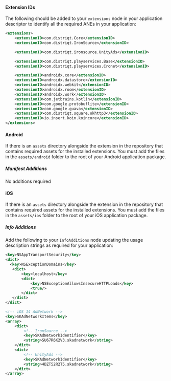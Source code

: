 
#### Extension IDs

The following should be added to your `extensions` node in your application descriptor to identify all the required ANEs in your application:

```xml
<extensions>
    <extensionID>com.distriqt.Core</extensionID>
    <extensionID>com.distriqt.IronSource</extensionID>

    <extensionID>com.distriqt.ironsource.UnityAds</extensionID>

    <extensionID>com.distriqt.playservices.Base</extensionID>
    <extensionID>com.distriqt.playservices.Cronet</extensionID>

    <extensionID>androidx.core</extensionID>
    <extensionID>androidx.datastore</extensionID>
    <extensionID>androidx.webkit</extensionID>
    <extensionID>androidx.room</extensionID>
    <extensionID>androidx.work</extensionID>
    <extensionID>com.jetbrains.kotlin</extensionID>
    <extensionID>com.google.protobuflite</extensionID>
    <extensionID>com.google.guava</extensionID>
    <extensionID>com.distriqt.square.okhttp3</extensionID>
    <extensionID>io.insert.koin.koincore</extensionID>
</extensions>
```



#### Android

If there is an `assets` directory alongside the extension in the repository that contains required assets for the installed extensions.
You must add the files in the `assets/android` folder to the root of your Android application package. 


##### Manifest Additions

No additions required


#### iOS

If there is an `assets` directory alongside the extension in the repository that contains required assets for the installed extensions.
You must add the files in the `assets/ios` folder to the root of your iOS application package. 


##### Info Additions


Add the following to your `InfoAdditions` node updating the usage description strings as required for your application:

```xml
<key>NSAppTransportSecurity</key>
<dict>
  <key>NSExceptionDomains</key>
   <dict>
       <key>localhost</key>
       <dict>           
           <key>NSExceptionAllowsInsecureHTTPLoads</key>
           <true/>
       </dict>
   </dict>
</dict>

<!-- iOS 14 AdNetwork -->
<key>SKAdNetworkItems</key>
<array>
    <dict>
        <!-- IronSource -->
        <key>SKAdNetworkIdentifier</key>
        <string>SU67R6K2V3.skadnetwork</string> 
    </dict>
    <dict>
        <!-- UnityAds -->
        <key>SKAdNetworkIdentifier</key>
        <string>4DZT52R2T5.skadnetwork</string>
    </dict>
</array>
```
